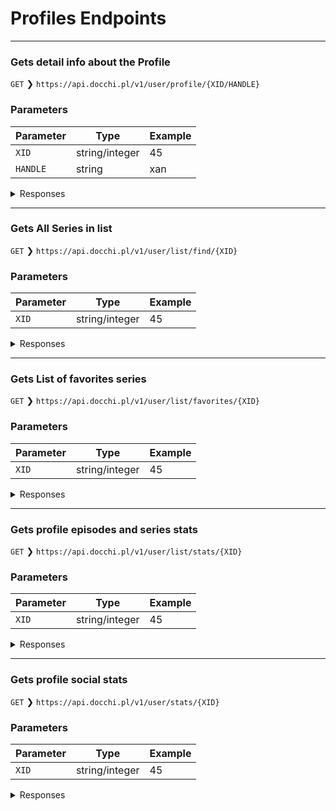 # Profiles Endpoints

---

### Gets detail info about the Profile

`GET` ❯ `https://api.docchi.pl/v1/user/profile/{XID/HANDLE}`

### Parameters

| Parameter | Type           | Example |
| --------- | -------------- | ------- |
| `XID`     | string/integer | 45      |
| `HANDLE`  | string         | xan     |

<details>
    <summary>Responses</summary>

#### Response `200`

```json
{
  "id": 45,
  "handle": "xan",
  "nickname": "xan",
  "avatar": "https://cdn.discordapp.com/avatars/705529875389218846/a_d912ecb7d747c9abba62a240bdb7a5b7.gif",
  "translator": "Docchi",
  "translator_url": "https://docchi.pl",
  "created_at": "2022-10-05T13:09:44.000Z",
  "description": "Twitter: https://twitter.com/docchipl\n\nWesprzyj: https://buycoffee.to/docchi",
  "badges": ["administrator", "moderator", "translator", "wspierajacy"],
  "mal_profile": "3xanax",
  "ani_profile": "3xanax",
  "simkl_profile": "6067305",
  "bg": "https://i.ibb.co/ySpjN9d/scarlxrd-glitch.gif"
}
```

#### Response `404`

```json
{
  "message": "Not found Profile ( xan )."
}
```

</details>

---

### Gets All Series in list

`GET` ❯ `https://api.docchi.pl/v1/user/list/find/{XID}`

### Parameters

| Parameter | Type           | Example |
| --------- | -------------- | ------- |
| `XID`     | string/integer | 45      |

<details>
    <summary>Responses</summary>

#### Response `200`

```json
[
  {
    "id": 76572,
    "slug": "tensei-kizoku-no-isekai-boukenroku-jichou-wo-shiranai-kamigami-no-shito",
    "status": "1",
    "xid": 45,
    "episode": 7,
    "isFavorite": "false",
    "updated_at": "2023-07-07T20:29:42.000Z",
    "cover": "https://cdn.myanimelist.net/images/anime/1402/134000l.jpg",
    "title": "Tensei Kizoku no Isekai Boukenroku: Jichou wo Shiranai Kamigami no Shito",
    "title_en": "The Aristocrat's Otherworldly Adventure: Serving Gods Who Go Too Far",
    "episodes": 12,
    "adult_content": "false"
  },
  {
    "id": 76601,
    "slug": "zom-100-zombie-ni-naru-made-ni-shitai-100-no-koto",
    "status": "1",
    "xid": 45,
    "episode": 1,
    "isFavorite": "false",
    "updated_at": "2023-07-31T02:10:16.000Z",
    "cover": "https://cdn.myanimelist.net/images/anime/1384/136408l.jpg",
    "title": "Zom 100: Zombie ni Naru made ni Shitai 100 no Koto",
    "title_en": "Zom 100: Bucket List of the Dead",
    "episodes": 12,
    "adult_content": "false"
  },
  {
    "id": 76399,
    "slug": "boku-ga-aishita-subete-no-kimi-e",
    "status": "1",
    "xid": 45,
    "episode": 0,
    "isFavorite": "false",
    "updated_at": "2023-04-23T18:17:08.000Z",
    "cover": "https://cdn.myanimelist.net/images/anime/1145/127594l.jpg",
    "title": "Boku ga Aishita Subete no Kimi e",
    "title_en": "To Every You I've Loved Before",
    "episodes": 1,
    "adult_content": "false"
  }
]
```

#### Response `404`

```json
{
  "message": "Not found User ( 45 )."
}
```

</details>

---

### Gets List of favorites series

`GET` ❯ `https://api.docchi.pl/v1/user/list/favorites/{XID}`

### Parameters

| Parameter | Type           | Example |
| --------- | -------------- | ------- |
| `XID`     | string/integer | 45      |

<details>
    <summary>Responses</summary>

#### Response `200`

```json
[
  {
    "id": 76383,
    "slug": "oshi-no-ko",
    "status": "2",
    "xid": 45,
    "episode": 11,
    "isFavorite": "true",
    "updated_at": "2023-07-17T20:58:09.000Z",
    "cover": "https://cdn.myanimelist.net/images/anime/1812/134736l.jpg",
    "title": "\"Oshi no Ko\"",
    "title_en": "My Star",
    "adult_content": "false"
  },
  {
    "id": 76431,
    "slug": "fuufu-ijou-koibito-miman-50425",
    "status": "2",
    "xid": 45,
    "episode": 12,
    "isFavorite": "true",
    "updated_at": "2022-12-29T16:11:21.000Z",
    "cover": "https://cdn.myanimelist.net/images/anime/1713/126442l.jpg",
    "title": "Fuufu Ijou, Koibito Miman.",
    "title_en": "More than a married couple, but not lovers.",
    "adult_content": "false"
  },
  {
    "id": 76480,
    "slug": "kimetsu-no-yaiba-katanakaji-no-sato-hen",
    "status": "2",
    "xid": 45,
    "episode": 11,
    "isFavorite": "true",
    "updated_at": "2023-06-20T01:00:37.000Z",
    "cover": "https://cdn.myanimelist.net/images/anime/1297/133915l.jpg",
    "title": "Kimetsu no Yaiba: Katanakaji no Sato-hen",
    "title_en": "Demon Slayer: Kimetsu no Yaiba Swordsmith Village Arc",
    "adult_content": "false"
  }
]
```

#### Response `404`

```json
{
  "message": "Not found User ( 45 )."
}
```

</details>

---

### Gets profile episodes and series stats

`GET` ❯ `https://api.docchi.pl/v1/user/list/stats/{XID}`

### Parameters

| Parameter | Type           | Example |
| --------- | -------------- | ------- |
| `XID`     | string/integer | 45      |

<details>
    <summary>Responses</summary>

#### Response `200`

```json
{
  "episodes": 1817,
  "series": 229
}
```

#### Response `200` (404)

```json
{
  "episodes": null,
  "series": 0
}
```

</details>

---

### Gets profile social stats

`GET` ❯ `https://api.docchi.pl/v1/user/stats/{XID}`

### Parameters

| Parameter | Type           | Example |
| --------- | -------------- | ------- |
| `XID`     | string/integer | 45      |

<details>
    <summary>Responses</summary>

#### Response `200`

```json
{
  "reviews": 0,
  "posts": 39,
  "comments": 274
}
```

#### Response `200` (404)

```json
{
  "reviews": 0,
  "posts": 0,
  "comments": 0
}
```

</details>
